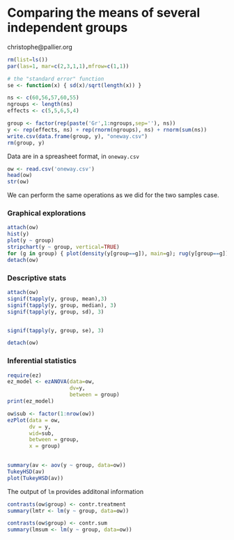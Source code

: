 Comparing the means of several independent groups
=================================================

christophe@pallier.org

```r
rm(list=ls())
par(las=1, mar=c(2,3,1,1),mfrow=c(1,1))

# the "standard error" function
se <- function(x) { sd(x)/sqrt(length(x)) }
```

```r
ns <- c(60,56,57,60,55)
ngroups <- length(ns)
effects <- c(5,5,6,5,4)

group <- factor(rep(paste('Gr',1:ngroups,sep=''), ns))
y <- rep(effects, ns) + rep(rnorm(ngroups), ns) + rnorm(sum(ns))
write.csv(data.frame(group, y), "oneway.csv")
rm(group, y)
```

Data are in a spreasheet format, in `oneway.csv`

```r
ow <- read.csv('oneway.csv')
head(ow)
str(ow)
```

We can perform the same operations as we did for the two samples case.


### Graphical explorations

```r
attach(ow)
hist(y)
plot(y ~ group)
stripchart(y ~ group, vertical=TRUE)
for (g in group) { plot(density(y[group==g]), main=g); rug(y[group==g])}
detach(ow)
```

### Descriptive stats

```r
attach(ow)
signif(tapply(y, group, mean),3)
signif(tapply(y, group, median), 3)
signif(tapply(y, group, sd), 3)


signif(tapply(y, group, se), 3)

detach(ow)
```

### Inferential statistics


```r
require(ez)
ez_model <- ezANOVA(data=ow,
                    dv=y,
                    between = group)
print(ez_model)

ow$sub <- factor(1:nrow(ow))
ezPlot(data = ow,
       dv = y,
       wid=sub,
       between = group,
       x = group)  
  
```

```r
summary(av <- aov(y ~ group, data=ow))
TukeyHSD(av)
plot(TukeyHSD(av))
```


The output of `lm` provides additonal information
```r
contrasts(ow$group) <- contr.treatment
summary(lmtr <- lm(y ~ group, data=ow))

contrasts(ow$group) <- contr.sum
summary(lmsum <- lm(y ~ group, data=ow))

```
 


 
 